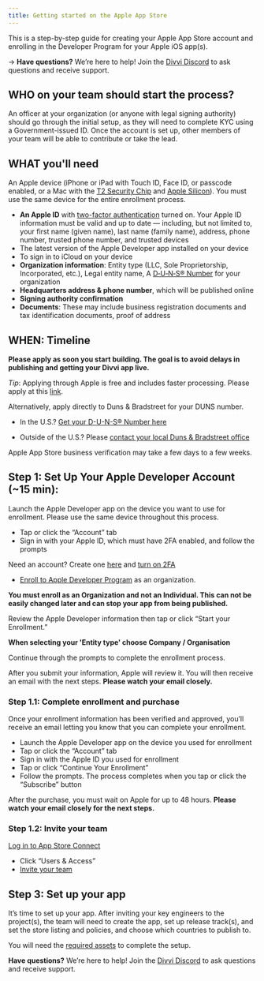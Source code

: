 ```yaml
---
title: Getting started on the Apple App Store
---
```

This is a step-by-step guide for creating your Apple App Store account and enrolling in the Developer Program for your Apple iOS app(s).

→ **Have questions?** We’re here to help! Join the [Divvi Discord](https://discord.gg/EaxZDhMuDn) to ask questions and receive support.

## WHO on your team should start the process?

An officer at your organization (or anyone with legal signing authority) should go through the initial setup, as they will need to complete KYC using a Government-issued ID. Once the account is set up, other members of your team will be able to contribute or take the lead.

## WHAT you'll need

An Apple device (iPhone or iPad with Touch ID, Face ID, or passcode enabled, or a Mac with the [T2 Security Chip](https://support.apple.com/HT208862) and [Apple Silicon](https://support.apple.com/HT211814)). You must use the same device for the entire enrollment process.

- **An Apple ID** with [two-factor authentication](https://developer.apple.com/support/authentication/) turned on. Your Apple ID information must be valid and up to date — including, but not limited to, your first name (given name), last name (family name), address, phone number, trusted phone number, and trusted devices
- The latest version of the Apple Developer app installed on your device
- To sign in to iCloud on your device
- **Organization information**: Entity type (LLC, Sole Proprietorship, Incorporated, etc.), Legal entity name, A [D‑U‑N‑S® Number](https://support.google.com/googleplay/android-developer/answer/13628312?hl=en) for your organization
- **Headquarters address & phone number**, which will be published online
- **Signing authority confirmation**
- **Documents**: These may include business registration documents and tax identification documents, proof of address

## WHEN: Timeline

**Please apply as soon you start building. The goal is to avoid delays in publishing and getting your Divvi app live.**

*Tip*: Applying through Apple is free and includes faster processing. Please apply at this [link](https://developer.apple.com/enroll/duns-lookup/#!/search).

Alternatively, apply directly to Duns & Bradstreet for your DUNS number.

- In the U.S.? [Get your D-U-N-S® Number here](https://www.dnb.com/duns/get-a-duns.html)

- Outside of the U.S.? Please [contact your local Duns & Bradstreet office](https://www.dnb.com/utility-pages/global-customer-service-centers.html)

Apple App Store business verification may take a few days to a few weeks.

## Step 1: Set Up Your Apple Developer Account (~15 min):

Launch the Apple Developer app on the device you want to use for enrollment. Please use the same device throughout this process.

- Tap or click the “Account” tab
- Sign in with your Apple ID, which must have 2FA enabled, and follow the prompts

Need an account? Create one [here](https://appleid.apple.com/account) and [turn on 2FA](https://support.apple.com/en-gb/HT204915)

- [Enroll to Apple Developer Program](https://developer.apple.com/programs/enroll/) as an organization.

**You must enroll as an Organization and not an Individual. This can not be easily changed later and can stop your app from being published.**

Review the Apple Developer information then tap or click “Start your Enrollment.”

**When selecting your 'Entity type' choose Company / Organisation**

Continue through the prompts to complete the enrollment process.

After you submit your information, Apple will review it. You will then receive an email with the next steps. **Please watch your email closely.**

### Step 1.1: Complete enrollment and purchase

Once your enrollment information has been verified and approved, you’ll receive an email letting you know that you can complete your enrollment.

- Launch the Apple Developer app on the device you used for enrollment
- Tap or click the “Account” tab
- Sign in with the Apple ID you used for enrollment
- Tap or click “Continue Your Enrollment”
- Follow the prompts. The process completes when you tap or click the “Subscribe” button

After the purchase, you must wait on Apple for up to 48 hours. **Please watch your email closely for the next steps.**

### Step 1.2: Invite your team

[Log in to App Store Connect](https://appstoreconnect.apple.com/apps)

- Click “Users & Access”
- [Invite your team](https://developer.apple.com/help/account/manage-your-team/invite-team-members/)


## Step 3: Set up your app

It’s time to set up your app. After inviting your key engineers to the project(s), the team will need to create the app, set up release track(s), and set the store listing and policies, and choose which countries to publish to.

You will need the [required assets](https://docs.divvi.xyz/publishing/asset-requirements) to complete the setup.

 **Have questions?** We’re here to help! Join the [Divvi Discord](https://discord.gg/EaxZDhMuDn) to ask questions and receive support.



<EditPage editUrl="https://github.com/divvi-xyz/docs/edit/main/docs-template/mobile-framework/publishing/app-store.md" lastModified="2025-08-11T16:56:27.000Z" />